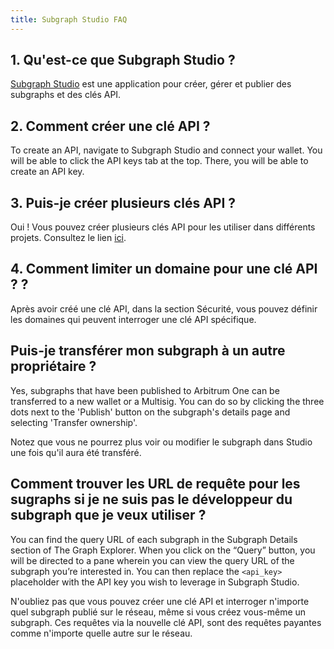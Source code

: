 ```yaml
---
title: Subgraph Studio FAQ
---
```


## 1. Qu'est-ce que Subgraph Studio ?

[Subgraph Studio](https://thegraph.com/studio/) est une application pour créer, gérer et publier des subgraphs et des clés API.

## 2. Comment créer une clé API ?

To create an API, navigate to Subgraph Studio and connect your wallet. You will be able to click the API keys tab at the top. There, you will be able to create an API key.

## 3. Puis-je créer plusieurs clés API ?

Oui ! Vous pouvez créer plusieurs clés API pour les utiliser dans différents projets. Consultez le lien [ici](https://thegraph.com/studio/apikeys/).

## 4. Comment limiter un domaine pour une clé API ? ?

Après avoir créé une clé API, dans la section Sécurité, vous pouvez définir les domaines qui peuvent interroger une clé API spécifique.

## Puis-je transférer mon subgraph à un autre propriétaire ?

Yes, subgraphs that have been published to Arbitrum One can be transferred to a new wallet or a Multisig. You can do so by clicking the three dots next to the 'Publish' button on the subgraph's details page and selecting 'Transfer ownership'.

Notez que vous ne pourrez plus voir ou modifier le subgraph dans Studio une fois qu'il aura été transféré.

## Comment trouver les URL de requête pour les sugraphs si je ne suis pas le développeur du subgraph que je veux utiliser ?

You can find the query URL of each subgraph in the Subgraph Details section of The Graph Explorer. When you click on the “Query” button, you will be directed to a pane wherein you can view the query URL of the subgraph you’re interested in. You can then replace the `<api_key>` placeholder with the API key you wish to leverage in Subgraph Studio.

N'oubliez pas que vous pouvez créer une clé API et interroger n'importe quel subgraph publié sur le réseau, même si vous créez vous-même un subgraph. Ces requêtes via la nouvelle clé API, sont des requêtes payantes comme n'importe quelle autre sur le réseau.

